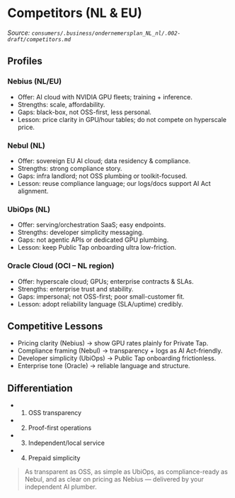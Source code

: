 
<Meta title="Commercial/Competitors" />

# Competitors (NL & EU)

_Source: `consumers/.business/ondernemersplan_NL_nl/.002-draft/competitors.md`_

## Profiles

### Nebius (NL/EU)
- Offer: AI cloud with NVIDIA GPU fleets; training + inference.
- Strengths: scale, affordability.
- Gaps: black-box, not OSS-first, less personal.
- Lesson: price clarity in GPU/hour tables; do not compete on hyperscale price.

### Nebul (NL)
- Offer: sovereign EU AI cloud; data residency & compliance.
- Strengths: strong compliance story.
- Gaps: infra landlord; not OSS plumbing or toolkit-focused.
- Lesson: reuse compliance language; our logs/docs support AI Act alignment.

### UbiOps (NL)
- Offer: serving/orchestration SaaS; easy endpoints.
- Strengths: developer simplicity messaging.
- Gaps: not agentic APIs or dedicated GPU plumbing.
- Lesson: keep Public Tap onboarding ultra low-friction.

### Oracle Cloud (OCI – NL region)
- Offer: hyperscale cloud; GPUs; enterprise contracts & SLAs.
- Strengths: enterprise trust and stability.
- Gaps: impersonal; not OSS-first; poor small-customer fit.
- Lesson: adopt reliability language (SLA/uptime) credibly.

## Competitive Lessons
- Pricing clarity (Nebius) → show GPU rates plainly for Private Tap.
- Compliance framing (Nebul) → transparency + logs as AI Act-friendly.
- Developer simplicity (UbiOps) → Public Tap onboarding frictionless.
- Enterprise tone (Oracle) → reliable language and structure.

## Differentiation
- 1) OSS transparency
- 2) Proof-first operations
- 3) Independent/local service
- 4) Prepaid simplicity

> As transparent as OSS, as simple as UbiOps, as compliance-ready as Nebul, and as clear on pricing as Nebius — delivered by your independent AI plumber.
